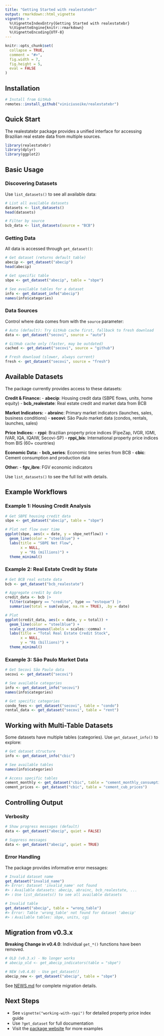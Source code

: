 ```yaml
---
title: "Getting Started with realestatebr"
output: rmarkdown::html_vignette
vignette: >
  %\VignetteIndexEntry{Getting Started with realestatebr}
  %\VignetteEngine{knitr::rmarkdown}
  %\VignetteEncoding{UTF-8}
---
```


```r
knitr::opts_chunk$set(
  collapse = TRUE,
  comment = "#>",
  fig.width = 7,
  fig.height = 5,
  eval = FALSE
)
```

## Installation

```r
# Install from GitHub
remotes::install_github("viniciusoike/realestatebr")
```

## Quick Start

The realestatebr package provides a unified interface for accessing Brazilian real estate data from multiple sources.

```r
library(realestatebr)
library(dplyr)
library(ggplot2)
```

## Basic Usage

### Discovering Datasets

Use `list_datasets()` to see all available data:

```r
# List all available datasets
datasets <- list_datasets()
head(datasets)

# Filter by source
bcb_data <- list_datasets(source = "BCB")
```

### Getting Data

All data is accessed through `get_dataset()`:

```r
# Get dataset (returns default table)
abecip <- get_dataset("abecip")
head(abecip)

# Get specific table
sbpe <- get_dataset("abecip", table = "sbpe")

# See available tables for a dataset
info <- get_dataset_info("abecip")
names(info$categories)
```

### Data Sources

Control where data comes from with the `source` parameter:

```r
# Auto (default): Try GitHub cache first, fallback to fresh download
data <- get_dataset("secovi", source = "auto")

# GitHub cache only (faster, may be outdated)
cached <- get_dataset("secovi", source = "github")

# Fresh download (slower, always current)
fresh <- get_dataset("secovi", source = "fresh")
```

## Available Datasets

The package currently provides access to these datasets:

**Credit & Finance:**
- **abecip**: Housing credit data (SBPE flows, units, home equity)
- **bcb_realestate**: Real estate credit and market data from BCB

**Market Indicators:**
- **abrainc**: Primary market indicators (launches, sales, business conditions)
- **secovi**: São Paulo market data (condos, rentals, launches, sales)

**Price Indices:**
- **rppi**: Brazilian property price indices (FipeZap, IVGR, IGMI, IVAR, IQA, IQAIW, Secovi-SP)
- **rppi_bis**: International property price indices from BIS (60+ countries)

**Economic Data:**
- **bcb_series**: Economic time series from BCB
- **cbic**: Cement consumption and production data

**Other:**
- **fgv_ibre**: FGV economic indicators

Use `list_datasets()` to see the full list with details.

## Example Workflows

### Example 1: Housing Credit Analysis

```r
# Get SBPE housing credit data
sbpe <- get_dataset("abecip", table = "sbpe")

# Plot net flow over time
ggplot(sbpe, aes(x = date, y = sbpe_netflow)) +
  geom_line(color = "steelblue") +
  labs(title = "SBPE Net Flow",
       x = NULL,
       y = "R$ (millions)") +
  theme_minimal()
```

### Example 2: Real Estate Credit by State

```r
# Get BCB real estate data
bcb <- get_dataset("bcb_realestate")

# Aggregate credit by date
credit_data <- bcb |>
  filter(category == "credito", type == "estoque") |>
  summarise(total = sum(value, na.rm = TRUE), .by = date)

# Plot
ggplot(credit_data, aes(x = date, y = total)) +
  geom_line(color = "steelblue") +
  scale_y_continuous(labels = scales::comma) +
  labs(title = "Total Real Estate Credit Stock",
       x = NULL,
       y = "R$ (billions)") +
  theme_minimal()
```

### Example 3: São Paulo Market Data

```r
# Get Secovi São Paulo data
secovi <- get_dataset("secovi")

# See available categories
info <- get_dataset_info("secovi")
names(info$categories)

# Get specific categories
condo_fees <- get_dataset("secovi", table = "condo")
rental_data <- get_dataset("secovi", table = "rent")
```

## Working with Multi-Table Datasets

Some datasets have multiple tables (categories). Use `get_dataset_info()` to explore:

```r
# Get dataset structure
info <- get_dataset_info("cbic")

# See available tables
names(info$categories)

# Access specific tables
cement_monthly <- get_dataset("cbic", table = "cement_monthly_consumption")
cement_prices <- get_dataset("cbic", table = "cement_cub_prices")
```

## Controlling Output

### Verbosity

```r
# Show progress messages (default)
data <- get_dataset("abecip", quiet = FALSE)

# Suppress messages
data <- get_dataset("abecip", quiet = TRUE)
```

### Error Handling

The package provides informative error messages:

```r
# Invalid dataset name
get_dataset("invalid_name")
#> Error: Dataset 'invalid_name' not found
#> ℹ Available datasets: abecip, abrainc, bcb_realestate, ...
#> ℹ Use list_datasets() to see all available datasets

# Invalid table
get_dataset("abecip", table = "wrong_table")
#> Error: Table 'wrong_table' not found for dataset 'abecip'
#> ℹ Available tables: sbpe, units, cgi
```

## Migration from v0.3.x

**Breaking Change in v0.4.0**: Individual `get_*()` functions have been removed.

```r
# OLD (v0.3.x) - No longer works
# abecip_old <- get_abecip_indicators(table = "sbpe")

# NEW (v0.4.0) - Use get_dataset()
abecip_new <- get_dataset("abecip", table = "sbpe")
```

See [NEWS.md](../NEWS.md) for complete migration details.

## Next Steps

- See `vignette("working-with-rppi")` for detailed property price index guide
- Use `?get_dataset` for full documentation
- Visit the [package website](https://viniciusoike.github.io/realestatebr/) for more examples

